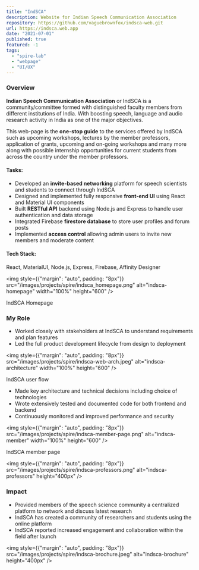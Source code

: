 ```yaml
---
title: "IndSCA"
description: Website for Indian Speech Communication Association
repository: https://github.com/vaguebrownfox/indsca-web.git
url: https://indsca.web.app
date: "2021-07-01"
published: true
featured: -1
tags:
  - "spire-lab"
  - "webpage"
  - "UI/UX"
---
```


### Overview
**Indian Speech Communication Association** or IndSCA is a community/committee formed with distinguished faculty members from different institutions of India. 
With boosting speech, language and audio research activity in India as one of the major objectives.

This web-page is the **one-stop guide** to the services offered by IndSCA such as upcoming workshops, lectures by the member professors, application of grants, 
upcoming and on-going workshops and many more along with possible internship opportunities for current students from across the country under the member professors.

#### Tasks:
- Developed an **invite-based networking** platform for speech scientists and students to connect through IndSCA 
- Designed and implemented fully responsive **front-end UI** using React and Material UI components
- Built **RESTful API** backend using Node.js and Express to handle user authentication and data storage
- Integrated Firebase **firestore database** to store user profiles and forum posts
- Implemented **access control** allowing admin users to invite new members and moderate content

#### Tech Stack:
React, MaterialUI, Node.js, Express, Firebase, Affinity Designer

<img style={{"margin": "auto", padding: "8px"}} src="/images/projects/spire/indsca_homepage.png" alt="indsca-homepage" width="100%" height="600" />
<p style={{ "text-align": "center", margin: "auto"}} width="320"> IndSCA Homepage </p>

### My Role

- Worked closely with stakeholders at IndSCA to understand requirements and plan features
- Led the full product development lifecycle from design to deployment

<img style={{"margin": "auto", padding: "8px"}} src="/images/projects/spire/indsca-web-arch.jpeg" alt="indsca-architecture" width="100%" height="600" />
<p style={{ "text-align": "center", margin: "auto"}} width="320"> IndSCA user flow </p>

- Made key architecture and technical decisions including choice of technologies
- Wrote extensively tested and documented code for both frontend and backend
- Continuously monitored and improved performance and security

<img style={{"margin": "auto", padding: "8px"}} src="/images/projects/spire/indsca-member-page.png" alt="indsca-member" width="100%" height="600" />
<p style={{ "text-align": "center", margin: "auto"}} width="320"> IndSCA member page </p>

<img style={{"margin": "auto", padding: "8px"}} src="/images/projects/spire/indsca-professors.png" alt="indsca-professors"  height="400px" />

### Impact

- Provided members of the speech science community a centralized platform to network and discuss latest research
- IndSCA has created a community of researchers and students using the online platform
- IndSCA reported increased engagement and collaboration within the field after launch

<img style={{"margin": "auto", padding: "8px"}} src="/images/projects/spire/indsca-brochure.jpeg" alt="indsca-brochure"  height="400px" />
